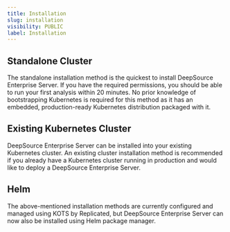 ```yaml
---
title: Installation
slug: installation
visibility: PUBLIC
label: Installation
---
```

## Standalone Cluster

The standalone installation method is the quickest to install DeepSource Enterprise Server. If you have the required permissions, you should be able to run your first analysis within 20 minutes. No prior knowledge of bootstrapping Kubernetes is required for this method as it has an embedded, production-ready Kubernetes distribution packaged with it.

## Existing Kubernetes Cluster

DeepSource Enterprise Server can be installed into your existing Kubernetes cluster. An existing cluster installation method is recommended if you already have a Kubernetes cluster running in production and would like to deploy a DeepSource Enterprise Server.

## Helm

The above-mentioned installation methods are currently configured and managed using KOTS by Replicated, but DeepSource Enterprise Server can now also be installed using Helm package manager.